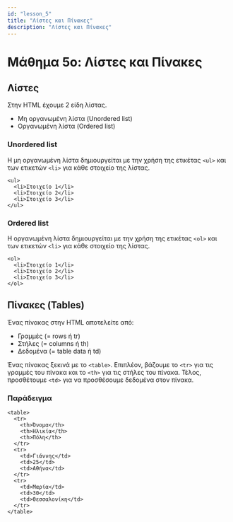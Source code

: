 ```yaml
---
id: "lesson_5"
title: "Λίστες και Πίνακες"
description: "Λίστες και Πίνακες"
---
```


# Μάθημα 5ο: Λίστες και Πίνακες

## Λίστες

Στην HTML έχουμε 2 είδη λίστας.

- Μη οργανωμένη λίστα (Unordered list)
- Οργανωμένη λίστα (Ordered list)

### Unordered list

Η μη οργανωμένη λίστα δημιουργείται με την χρήση της ετικέτας `<ul>` και των ετικετών `<li>` για κάθε στοιχείο της λίστας.

```
<ul>
  <li>Στοιχείο 1</li>
  <li>Στοιχείο 2</li>
  <li>Στοιχείο 3</li>
</ul>
```

### Ordered list

Η οργανωμένη λίστα δημιουργείται με την χρήση της ετικέτας `<ol>` και των ετικετών `<li>` για κάθε στοιχείο της λίστας.

```
<ol>
  <li>Στοιχείο 1</li>
  <li>Στοιχείο 2</li>
  <li>Στοιχείο 3</li>
</ol>
```

## Πίνακες (Tables)

Ένας πίνακας στην HTML αποτελείτε από:
- Γραμμές (= rows ή tr) 
- Στήλες (= columns ή th)
- Δεδομένα (= table data ή td)

Ένας πίνακας ξεκινά με το `<table>`. 
Επιπλέον, βάζουμε το `<tr>` για τις γραμμές του πίνακα και το `<th>` για τις στήλες του πίνακα.
Τέλος, προσθέτουμε `<td>` για να προσθέσουμε δεδομένα στον πίνακα.

### Παράδειγμα

```
<table>
  <tr>
    <th>Όνομα</th>
    <th>Ηλικία</th>
    <th>Πόλη</th>
  </tr>
  <tr>
    <td>Γιάννης</td>
    <td>25</td>
    <td>Αθήνα</td>
  </tr>
  <tr>
    <td>Μαρία</td>
    <td>30</td>
    <td>Θεσσαλονίκη</td>
  </tr>
</table>
```